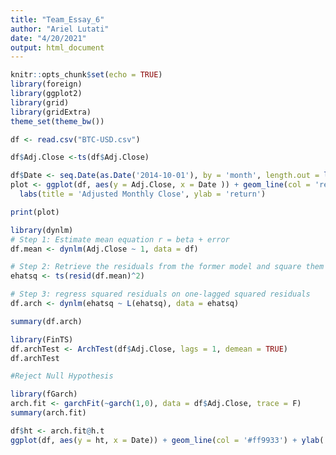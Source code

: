 ```yaml
---
title: "Team_Essay_6"
author: "Ariel Lutati"
date: "4/20/2021"
output: html_document
---
```


```r
knitr::opts_chunk$set(echo = TRUE)
library(foreign)
library(ggplot2)
library(grid)
library(gridExtra)
theme_set(theme_bw())

df <- read.csv("BTC-USD.csv")

df$Adj.Close <-ts(df$Adj.Close)
```

```r
df$Date <- seq.Date(as.Date('2014-10-01'), by = 'month', length.out = length(df$Adj.Close))
plot <- ggplot(df, aes(y = Adj.Close, x = Date )) + geom_line(col = 'red') +
  labs(title = 'Adjusted Monthly Close', ylab = 'return')

print(plot)
```
```r
library(dynlm)
# Step 1: Estimate mean equation r = beta + error
df.mean <- dynlm(Adj.Close ~ 1, data = df)

# Step 2: Retrieve the residuals from the former model and square them
ehatsq <- ts(resid(df.mean)^2)

# Step 3: regress squared residuals on one-lagged squared residuals
df.arch <- dynlm(ehatsq ~ L(ehatsq), data = ehatsq)

summary(df.arch)
```

```r
library(FinTS)
df.archTest <- ArchTest(df$Adj.Close, lags = 1, demean = TRUE)
df.archTest

#Reject Null Hypothesis
```

```r
library(fGarch)
arch.fit <- garchFit(~garch(1,0), data = df$Adj.Close, trace = F)
summary(arch.fit)
```

```r
df$ht <- arch.fit@h.t
ggplot(df, aes(y = ht, x = Date)) + geom_line(col = '#ff9933') + ylab('Conditional Variance') + xlab('Date')
```
